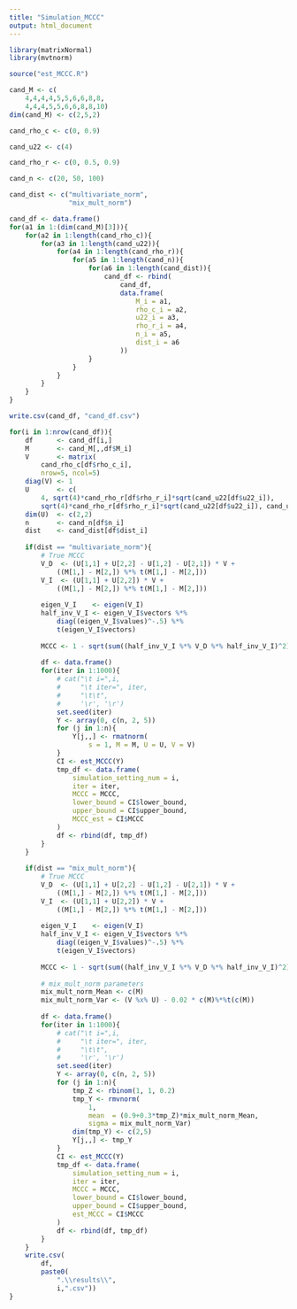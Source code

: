 ```yaml
---
title: "Simulation_MCCC"
output: html_document
---
```


```r
library(matrixNormal)
library(mvtnorm)

source("est_MCCC.R")
```

```r
cand_M <- c(
    4,4,4,4,5,5,6,6,8,8,
    4,4,4,5,5,6,6,8,8,10)
dim(cand_M) <- c(2,5,2)

cand_rho_c <- c(0, 0.9)

cand_u22 <- c(4)

cand_rho_r <- c(0, 0.5, 0.9)

cand_n <- c(20, 50, 100)

cand_dist <- c("multivariate_norm",
               "mix_mult_norm")

cand_df <- data.frame()
for(a1 in 1:(dim(cand_M)[3])){
    for(a2 in 1:length(cand_rho_c)){
        for(a3 in 1:length(cand_u22)){
            for(a4 in 1:length(cand_rho_r)){
                for(a5 in 1:length(cand_n)){
                    for(a6 in 1:length(cand_dist)){
                        cand_df <- rbind(
                            cand_df,
                            data.frame(
                                M_i = a1,
                                rho_c_i = a2,
                                u22_i = a3,
                                rho_r_i = a4,
                                n_i = a5,
                                dist_i = a6
                            ))
                    }
                }
            }
        }
    }
}

write.csv(cand_df, "cand_df.csv")
```

```r
for(i in 1:nrow(cand_df)){
    df      <- cand_df[i,]
    M       <- cand_M[,,df$M_i]
    V       <- matrix(
        cand_rho_c[df$rho_c_i],
        nrow=5, ncol=5)
    diag(V) <- 1
    U       <- c(
        4, sqrt(4)*cand_rho_r[df$rho_r_i]*sqrt(cand_u22[df$u22_i]),
        sqrt(4)*cand_rho_r[df$rho_r_i]*sqrt(cand_u22[df$u22_i]), cand_u22[df$u22_i])
    dim(U)  <- c(2,2)
    n       <- cand_n[df$n_i]
    dist    <- cand_dist[df$dist_i]
    
    if(dist == "multivariate_norm"){
        # True MCCC
        V_D  <- (U[1,1] + U[2,2] - U[1,2] - U[2,1]) * V +
            ((M[1,] - M[2,]) %*% t(M[1,] - M[2,]))
        V_I  <- (U[1,1] + U[2,2]) * V +
            ((M[1,] - M[2,]) %*% t(M[1,] - M[2,]))
        
        eigen_V_I    <- eigen(V_I)
        half_inv_V_I <- eigen_V_I$vectors %*%
            diag((eigen_V_I$values)^-.5) %*%
            t(eigen_V_I$vectors)
        
        MCCC <- 1 - sqrt(sum((half_inv_V_I %*% V_D %*% half_inv_V_I)^2)/5)
        
        df <- data.frame()
        for(iter in 1:1000){
            # cat("\t i=",i,
            #     "\t iter=", iter,
            #     "\t\t",
            #     '\r', '\r')
            set.seed(iter)
            Y <- array(0, c(n, 2, 5))
            for (j in 1:n){
                Y[j,,] <- rmatnorm(
                    s = 1, M = M, U = U, V = V)
            }
            CI <- est_MCCC(Y)
            tmp_df <- data.frame(
                simulation_setting_num = i,
                iter = iter,
                MCCC = MCCC,
                lower_bound = CI$lower_bound,
                upper_bound = CI$upper_bound,
                MCCC_est = CI$MCCC
            )
            df <- rbind(df, tmp_df)
        }
    }
    
    if(dist == "mix_mult_norm"){
        # True MCCC
        V_D  <- (U[1,1] + U[2,2] - U[1,2] - U[2,1]) * V +
            ((M[1,] - M[2,]) %*% t(M[1,] - M[2,]))
        V_I  <- (U[1,1] + U[2,2]) * V +
            ((M[1,] - M[2,]) %*% t(M[1,] - M[2,]))
        
        eigen_V_I    <- eigen(V_I)
        half_inv_V_I <- eigen_V_I$vectors %*%
            diag((eigen_V_I$values)^-.5) %*%
            t(eigen_V_I$vectors)
        
        MCCC <- 1 - sqrt(sum((half_inv_V_I %*% V_D %*% half_inv_V_I)^2)/5)
        
        # mix_mult_norm parameters
        mix_mult_norm_Mean <- c(M)
        mix_mult_norm_Var <- (V %x% U) - 0.02 * c(M)%*%t(c(M))
        
        df <- data.frame()
        for(iter in 1:1000){
            # cat("\t i=",i,
            #     "\t iter=", iter,
            #     "\t\t",
            #     '\r', '\r')
            set.seed(iter)
            Y <- array(0, c(n, 2, 5))
            for (j in 1:n){
                tmp_Z <- rbinom(1, 1, 0.2)
                tmp_Y <- rmvnorm(
                    1,
                    mean  = (0.9+0.3*tmp_Z)*mix_mult_norm_Mean,
                    sigma = mix_mult_norm_Var)
                dim(tmp_Y) <- c(2,5)
                Y[j,,] <- tmp_Y
            }
            CI <- est_MCCC(Y)
            tmp_df <- data.frame(
                simulation_setting_num = i,
                iter = iter,
                MCCC = MCCC,
                lower_bound = CI$lower_bound,
                upper_bound = CI$upper_bound,
                est_MCCC = CI$MCCC
            )
            df <- rbind(df, tmp_df)
        }
    }
    write.csv(
        df,
        paste0(
            ".\\results\\",
            i,".csv"))
}
```
